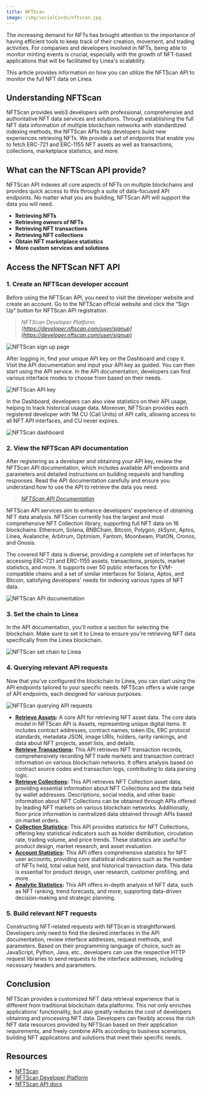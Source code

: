 ```yaml
---
title: NFTScan
image: /img/socialCards/nftscan.jpg
---
```


The increasing demand for NFTs has brought attention to the importance of having
efficient tools to keep track of their creation, movement, and trading
activities. For companies and developers involved in NFTs, being able to monitor
minting events is crucial, especially with the growth of NFT-based applications
that will be facilitated by Linea's scalability.

This article provides information on how you can utilize the NFTScan API to
monitor the full NFT data on Linea.

## Understanding NFTScan

NFTScan provides web3 developers with professional, comprehensive and
authoritative NFT data services and solutions. Through establishing the full NFT
data information of multiple blockchain networks with standardized indexing
methods, the NFTScan APIs help developers build new experiences retrieving NFTs.
We provide a set of endpoints that enable you to fetch ERC-721 and ERC-1155 NFT
assets as well as transactions, collections, marketplace statistics, and more.

## What can the NFTScan API provide?

NFTScan API indexes all core aspects of NFTs on multiple blockchains and
provides quick access to this through a suite of data-focused API endpoints. No
matter what you are building, NFTScan API will support the data you will need.

- **Retrieving NFTs**
- **Retrieving owners of NFTs**
- **Retrieving NFT transactions**
- **Retrieving NFT collections**
- **Obtain NFT marketplace statistics**
- **More custom services and solutions**

## Access the NFTScan NFT API

### 1. Create an NFTScan developer account

Before using the NFTScan API, you need to visit the developer website and create
an account. Go to the NFTScan official website and click the “Sign Up” button
for NFTScan API registration.

> _NFTScan Developer Platform:
> [https://developer.nftscan.com/user/signup](https://developer.nftscan.com/user/signup)_

<div class="center-container">
  <div class="img-medium">
      <img
        src="/img/get_started/tooling/data_indexers/nftscan/Linea_NFTScan_create_account.png"
        alt="NFTScan sign up page"
      />
  </div>
</div>

After logging in, find your unique API key on the Dashboard and copy it. Visit
the API documentation and input your API key as guided. You can then start using
the API service. In the API documentation, developers can find various interface
modes to choose from based on their needs.

<div class="center-container">
  <div class="img-medium">
      <img
        src="/img/get_started/tooling/data_indexers/nftscan/Linea_NFTScan_add_API_key.png"
        alt="NFTScan API key"
      />
  </div>
</div>

In the Dashboard, developers can also view statistics on their API usage,
helping to track historical usage data. Moreover, NFTScan provides each
registered developer with 1M CU (Call Units) of API calls, allowing access to
all NFT API interfaces, and CU never expires.

<div class="center-container">
  <div class="img-medium">
      <img
        src="/img/get_started/tooling/data_indexers/nftscan/Linea_NFTScan_dashboard.png"
        alt="NFTScan dashboard"
      />
  </div>
</div>

### 2. View the NFTScan API documentation

After registering as a developer and obtaining your API key, review the NFTScan
API documentation, which includes available API endpoints and parameters and
detailed instructions on building requests and handling responses. Read the API
documentation carefully and ensure you understand how to use the API to retrieve
the data you need.

> _[NFTScan API Documentation](https://docs.nftscan.com)_

NFTScan API services aim to enhance developers' experience of obtaining NFT data
analysis. NFTScan currently has the largest and most comprehensive NFT
Collection library, supporting full NFT data on 16 blockchains: Ethereum,
Solana, BNBChain, Bitcoin, Polygon, zkSync, Aptos, Linea, Avalanche, Arbitrum,
Optimism, Fantom, Moonbeam, PlatON, Cronos, and Gnosis.

The covered NFT data is diverse, providing a complete set of interfaces for
accessing ERC-721 and ERC-1155 assets, transactions, projects, market
statistics, and more. It supports over 50 public interfaces for EVM-compatible
chains and a set of similar interfaces for Solana, Aptos, and Bitcoin,
satisfying developers' needs for indexing various types of NFT data.

<div class="center-container">
  <div class="img-large">
      <img
        src="/img/get_started/tooling/data_indexers/nftscan/Linea_NFTScan_API_documentation.png"
        alt="NFTScan API documentation"
      />
  </div>
</div>

### 3. Set the chain to Linea

In the API documentation, you'll notice a section for selecting the blockchain.
Make sure to set it to Linea to ensure you're retrieving NFT data specifically
from the Linea blockchain.

<div class="center-container">
  <div class="img-large">
      <img
        src="/img/get_started/tooling/data_indexers/nftscan/Linea_NFTScan_set_chain_to_Linea.png"
        alt="NFTScan set chain to Linea"
      />
  </div>
</div>

### 4. Querying relevant API requests

Now that you've configured the blockchain to Linea, you can start using the API
endpoints tailored to your specific needs. NFTScan offers a wide range of API
endpoints, each designed for various purposes.

<div class="center-container">
  <div class="img-large">
      <img
        src="/img/get_started/tooling/data_indexers/nftscan/Linea_NFTScan_querying_API_requests.png"
        alt="NFTScan querying API requests"
      />
  </div>
</div>

- **[Retrieve Assets](https://docs.nftscan.com/reference/evm/get-nfts-by-account):**
  A core API for retrieving NFT asset data. The core data model in NFTScan API
  is Assets, representing unique digital items. It includes contract addresses,
  contract names, token IDs, ERC protocol standards, metadata JSON, image URIs,
  holders, rarity rankings, and data about NFT projects, asset lists, and
  details.
- **[Retrieve Transactions](https://docs.nftscan.com/reference/evm/get-transactions-by-account):**
  This API retrieves NFT transaction records, comprehensively recording NFT
  trade markets and transaction contract information on various blockchain
  networks. It offers analysis based on contract source codes and transaction
  logs, contributing to data parsing logic.
- **[Retrieve Collections](https://docs.nftscan.com/reference/evm/get-an-nft-collection):**
  This API retrieves NFT Collection asset data, providing essential information
  about NFT Collections and the data held by wallet addresses. Descriptions,
  social media, and other basic information about NFT Collections can be
  obtained through APIs offered by leading NFT markets on various blockchain
  networks. Additionally, floor price information is centralized data obtained
  through APIs based on market orders.
- **[Collection Statistics](https://docs.nftscan.com/reference/evm/collection-statistics):**
  This API provides statistics for NFT Collections, offering key statistical
  indicators such as holder distribution, circulation rate, trading volume, and
  price trends. These statistics are useful for product design, market research,
  and asset evaluation.
- **[Account Statistics](https://docs.nftscan.com/reference/evm/account-overview-statistics):**
  This API offers comprehensive statistics for NFT user accounts, providing core
  statistical indicators such as the number of NFTs held, total value held, and
  historical transaction data. This data is essential for product design, user
  research, customer profiling, and more.
- **[Analytic Statistics](https://docs.nftscan.com/reference/evm/trade-ranking):**
  This API offers in-depth analysis of NFT data, such as NFT ranking, trend
  forecasts, and more, supporting data-driven decision-making and strategic
  planning.

### 5. Build relevant NFT requests

Constructing NFT-related requests with NFTScan is straightforward. Developers
only need to find the desired interfaces in the API documentation, review
interface addresses, request methods, and parameters. Based on their programming
language of choice, such as JavaScript, Python, Java, etc., developers can use
the respective HTTP request libraries to send requests to the interface
addresses, including necessary headers and parameters.

## Conclusion

NFTScan provides a customized NFT data retrieval experience that is different
from traditional blockchain data platforms. This not only enriches applications'
functionality, but also greatly reduces the cost of developers obtaining and
processing NFT data. Developers can flexibly access the rich NFT data resources
provided by NFTScan based on their application requirements, and freely combine
APIs according to business scenarios, building NFT applications and solutions
that meet their specific needs.

## Resources

- [NFTScan](https://nftscan.com/)
- [NFTScan Developer Platform](https://developer.nftscan.com/)
- [NFTScan API docs](https://docs.nftscan.com)
